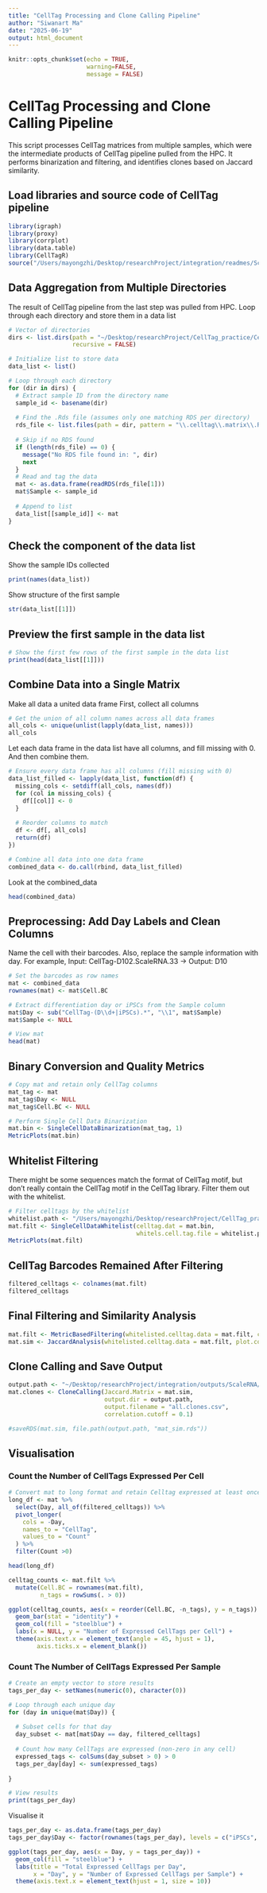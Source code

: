 ```yaml
---
title: "CellTag Processing and Clone Calling Pipeline"
author: "Siwanart Ma"
date: "2025-06-19"
output: html_document
---
```


```r
knitr::opts_chunk$set(echo = TRUE, 
                      warning=FALSE, 
                      message = FALSE)
```

# CellTag Processing and Clone Calling Pipeline

This script processes CellTag matrices from multiple samples, which were the intermediate products of CellTag pipeline pulled from the HPC. 
It performs binarization and filtering, and identifies clones based on Jaccard similarity.

## Load libraries and source code of CellTag pipeline

```r
library(igraph)
library(proxy)
library(corrplot)
library(data.table)
library(CellTagR)
source("/Users/mayongzhi/Desktop/researchProject/integration/readmes/ScaleRNA_Rscript/CellTag source code/CellTagCloneCalling_Function.R")
```

## Data Aggregation from Multiple Directories

The result of CellTag pipeline from the last step was pulled from HPC. 
Loop through each directory and store them in a data list

```r
# Vector of directories
dirs <- list.dirs(path = "~/Desktop/researchProject/CellTag_practice/CellTag_all/results/",
                  recursive = FALSE)

# Initialize list to store data
data_list <- list()

# Loop through each directory
for (dir in dirs) {
  # Extract sample ID from the directory name
  sample_id <- basename(dir)
  
  # Find the .Rds file (assumes only one matching RDS per directory)
  rds_file <- list.files(path = dir, pattern = "\\.celltag\\.matrix\\.Rds$", full.names = TRUE)
  
  # Skip if no RDS found
  if (length(rds_file) == 0) {
    message("No RDS file found in: ", dir)
    next
  }
  # Read and tag the data
  mat <- as.data.frame(readRDS(rds_file[1]))
  mat$Sample <- sample_id
  
  # Append to list
  data_list[[sample_id]] <- mat
}

```

## Check the component of the data list

Show the sample IDs collected
```r
print(names(data_list))
```

Show structure of the first sample
```r
str(data_list[[1]])
```

## Preview the first sample in the data list

```r
# Show the first few rows of the first sample in the data list
print(head(data_list[[1]]))
```


## Combine Data into a Single Matrix

Make all data a united data frame
First, collect all columns

```r
# Get the union of all column names across all data frames
all_cols <- unique(unlist(lapply(data_list, names)))
all_cols
```
Let each data frame in the data list have all columns, and fill missing with 0. 
And then combine them.

```r
# Ensure every data frame has all columns (fill missing with 0)
data_list_filled <- lapply(data_list, function(df) {
  missing_cols <- setdiff(all_cols, names(df))
  for (col in missing_cols) {
    df[[col]] <- 0
  }
  
  # Reorder columns to match
  df <- df[, all_cols]
  return(df)
})

# Combine all data into one data frame
combined_data <- do.call(rbind, data_list_filled)
```

Look at the combined_data

```r
head(combined_data)
```

## Preprocessing: Add Day Labels and Clean Columns

Name the cell with their barcodes.
Also, replace the sample information with day.
For example, 
Input: CellTag-D102.ScaleRNA.33 → Output: D10

```r
# Set the barcodes as row names
mat <- combined_data
rownames(mat) <- mat$Cell.BC

# Extract differentiation day or iPSCs from the Sample column
mat$Day <- sub("CellTag-(D\\d+|iPSCs).*", "\\1", mat$Sample)
mat$Sample <- NULL

# View mat
head(mat)
```

## Binary Conversion and Quality Metrics

```r
# Copy mat and retain only CellTag columns
mat_tag <- mat
mat_tag$Day <- NULL
mat_tag$Cell.BC <- NULL

# Perform Single Cell Data Binarization
mat.bin <- SingleCellDataBinarization(mat_tag, 1)
MetricPlots(mat.bin)
```

## Whitelist Filtering

There might be some sequences match the format of CellTag motif, but don't really contain the CellTag motif in the CellTag library.
Filter them out with the whitelist.

```r
# Filter celltags by the whitelist
whitelist.path <- "/Users/mayongzhi/Desktop/researchProject/CellTag_practice/combined_celltags.csv"
mat.filt <- SingleCellDataWhitelist(celltag.dat = mat.bin,
                                    whitels.cell.tag.file = whitelist.path)
MetricPlots(mat.filt)
```

## CellTag Barcodes Remained After Filtering

```r
filtered_celltags <- colnames(mat.filt)
filtered_celltags
```

## Final Filtering and Similarity Analysis
```r
mat.filt <- MetricBasedFiltering(whitelisted.celltag.data = mat.filt, cutoff = 1, comparison = "greater")
mat.sim <- JaccardAnalysis(whitelisted.celltag.data = mat.filt, plot.corr = TRUE, id = "all")
```

## Clone Calling and Save Output
```r
output.path <- "~/Desktop/researchProject/integration/outputs/ScaleRNA/celltag/"
mat.clones <- CloneCalling(Jaccard.Matrix = mat.sim, 
                           output.dir = output.path, 
                           output.filename = "all.clones.csv", 
                           correlation.cutoff = 0.1)

#saveRDS(mat.sim, file.path(output.path, "mat_sim.rds"))
```

## Visualisation

### Count the Number of CellTags Expressed Per Cell

```r
# Convert mat to long format and retain Celltag expressed at least once
long_df <- mat %>%
  select(Day, all_of(filtered_celltags)) %>%
  pivot_longer(
    cols = -Day,
    names_to = "CellTag",
    values_to = "Count"
  ) %>%
  filter(Count >0)

head(long_df)
```

```r
celltag_counts <- mat.filt %>%
  mutate(Cell.BC = rownames(mat.filt),
         n_tags = rowSums(. > 0))

ggplot(celltag_counts, aes(x = reorder(Cell.BC, -n_tags), y = n_tags)) +
  geom_bar(stat = "identity") +
  geom_col(fill = "steelblue") +
  labs(x = NULL, y = "Number of Expressed CellTags per Cell") +
  theme(axis.text.x = element_text(angle = 45, hjust = 1),
        axis.ticks.x = element_blank())
```


### Count The Number of CellTags Expressed Per Sample

```r
# Create an empty vector to store results
tags_per_day <- setNames(numeric(0), character(0))

# Loop through each unique day
for (day in unique(mat$Day)) {
  
  # Subset cells for that day
  day_subset <- mat[mat$Day == day, filtered_celltags]
  
  # Count how many CellTags are expressed (non-zero in any cell)
  expressed_tags <- colSums(day_subset > 0) > 0
  tags_per_day[day] <- sum(expressed_tags)
  
}

# View results
print(tags_per_day)
```

Visualise it

```r
tags_per_day <- as.data.frame(tags_per_day)
tags_per_day$Day <- factor(rownames(tags_per_day), levels = c("iPSCs", "D2", "D6", "D8", "D10"))

ggplot(tags_per_day, aes(x = Day, y = tags_per_day)) +
  geom_col(fill = "steelblue") +
  labs(title = "Total Expressed CellTags per Day",
       x = "Day", y = "Number of Expressed CellTags per Sample") +
  theme(axis.text.x = element_text(hjust = 1, size = 10))
```